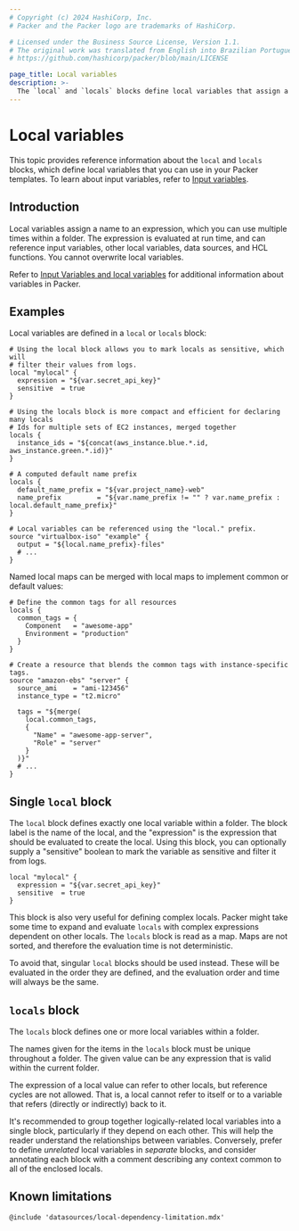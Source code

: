 ```yaml
---
# Copyright (c) 2024 HashiCorp, Inc.
# Packer and the Packer logo are trademarks of HashiCorp.

# Licensed under the Business Source License, Version 1.1.
# The original work was translated from English into Brazilian Portuguese.
# https://github.com/hashicorp/packer/blob/main/LICENSE

page_title: Local variables
description: >-
  The `local` and `locals` blocks define local variables that assign a name to an expression. Learn how to configure local variables.
---
```


# Local variables

This topic provides reference information about the `local` and `locals` blocks, which define local variables that you can use in your Packer templates. To learn about input variables, refer to
[Input variables](/packer/docs/templates/hcl_templates/variables).

## Introduction

Local variables assign a name to an expression, which you can use multiple
times within a folder. The expression is evaluated at run time, and can
reference input variables, other local variables, data sources, and HCL
functions. You cannot overwrite local variables.

Refer to [Input Variables and local variables](/packer/guides/hcl/variables) for additional information about variables in Packer.

## Examples

Local variables are defined in a `local` or `locals` block:

```hcl
# Using the local block allows you to mark locals as sensitive, which will
# filter their values from logs.
local "mylocal" {
  expression = "${var.secret_api_key}"
  sensitive  = true
}

# Using the locals block is more compact and efficient for declaring many locals
# Ids for multiple sets of EC2 instances, merged together
locals {
  instance_ids = "${concat(aws_instance.blue.*.id, aws_instance.green.*.id)}"
}

# A computed default name prefix
locals {
  default_name_prefix = "${var.project_name}-web"
  name_prefix         = "${var.name_prefix != "" ? var.name_prefix : local.default_name_prefix}"
}

# Local variables can be referenced using the "local." prefix.
source "virtualbox-iso" "example" {
  output = "${local.name_prefix}-files"
  # ...
}
```

Named local maps can be merged with local maps to implement common or default
values:

```hcl
# Define the common tags for all resources
locals {
  common_tags = {
    Component   = "awesome-app"
    Environment = "production"
  }
}

# Create a resource that blends the common tags with instance-specific tags.
source "amazon-ebs" "server" {
  source_ami    = "ami-123456"
  instance_type = "t2.micro"

  tags = "${merge(
    local.common_tags,
    {
      "Name" = "awesome-app-server",
      "Role" = "server"
    }
  )}"
  # ...
}
```

## Single `local` block

The `local` block defines exactly one local variable within a folder. The block
label is the name of the local, and the "expression" is the expression that
should be evaluated to create the local. Using this block, you can optionally
supply a "sensitive" boolean to mark the variable as sensitive and filter it
from logs.

```hcl
local "mylocal" {
  expression = "${var.secret_api_key}"
  sensitive  = true
}
```

This block is also very useful for defining complex locals. Packer might take some time to expand and evaluate `locals`
with complex expressions dependent on other locals. The `locals` block is read as a map.  Maps are not sorted, and therefore
the evaluation time is not deterministic.

To avoid that, singular `local` blocks should be used instead. These will be
evaluated in the order they are defined, and the evaluation order and time will always be the same.

## `locals` block

The `locals` block defines one or more local variables within a folder.

The names given for the items in the `locals` block must be unique throughout a
folder. The given value can be any expression that is valid within the current
folder.

The expression of a local value can refer to other locals, but reference cycles
are not allowed. That is, a local cannot refer to itself or to a variable that
refers (directly or indirectly) back to it.

It's recommended to group together logically-related local variables into a single
block, particularly if they depend on each other. This will help the reader
understand the relationships between variables. Conversely, prefer to define
_unrelated_ local variables in _separate_ blocks, and consider annotating each
block with a comment describing any context common to all of the enclosed
locals.

## Known limitations
`@include 'datasources/local-dependency-limitation.mdx'`


